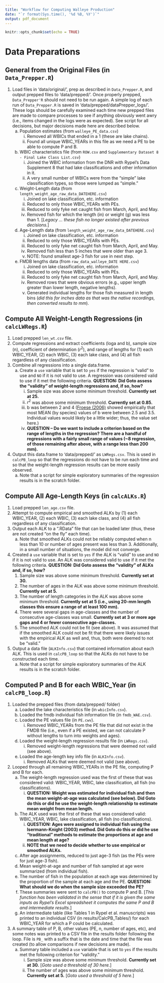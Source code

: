 ```yaml
---
title: "Workflow for Computing Walleye Production"
date: "`r format(Sys.time(), '%d %B, %Y')`"
output: pdf_document
---
```


```r
knitr::opts_chunk$set(echo = TRUE)
```

# Data Preparations
## General from the Original Files (in `Data_Prepper.R`)
1. Load files in 'data/original/', prep as described in `Data_Prepper.R`, and output prepped files to 'data/prepped/'. Once properly prepped, `Data_Prepper'R` should not need to be run again. A simple log of each run of `Data_Prepper.R` is saved in 'data/prepped/dataPrepper_logs/'. These logs should be carefully examined each time new prepped files are made to compare processes to see if anything obviously went awry (i.e., items changed in the logs were as expected). See script for all decisions, but major decisions made here are described below.
    a. Population estimates (from `walleye_PE_data.csv`)
        i. Removed all WBICs that ended in a 1 (these are lake chains).
        i. Found all unique WBIC_YEARs in this file as we need a PE to be able to compute P and B.
    a. WBIC characteristics file (from `ROW.csv` and `Supplementary Dataset 8 - Final Lake Class List.csv`)
        i. Joined the WBIC information from the DNR with Rypel's Data Supplement 8 that had lake classifications and other information in it.
        i. A very small number of WBICs were from the "simple" lake classification types, so those were lumped as "simple."
    a. Weight-Length data (from `length_weight_age_raw_data_DATEHERE.csv`)
        i. Joined on lake classification, etc. information
        i. Reduced to only those WBIC_YEARs with PEs.
        i. Reduced to only fyke net caught fish from March, April, and May.
        i. Removed fish for which the length (in) or weight (g) was less than 1. [*Legacy ... these fish no longer existed after previous decisions.*]
    a. Age-Length data (from `length_weight_age_raw_data_DATEHERE.csv`)
        i. Joined on lake classification, etc. information
        i. Reduced to only those WBIC_YEARs with PEs.
        i. Reduced to only fyke net caught fish from March, April, and May.
        i. Removed fish less than 5 inches that were older than age 3.
        i. NOTE: found smallest age-3 fish for use in next step.
    a. FMDB lengths data (from `raw_data_walleye_DATE HERE.csv`)
        i. Joined on lake classification, etc. information
        i. Reduced to only those WBIC_YEARs with PEs.
        i. Reduced to only fyke net caught fish from March, April, and May.
        i. Removed rows that were obvious errors (e.g., upper length greater than lower length, negative lengths).
        i. Generated individual lengths for those fish measured in length bins (*did this for inches data as that was the native recordings, then converted results to mm*).

## Compute All Weight-Length Regressions (in `calcLWRegs.R`)
1. Load prepped `len_wt.csv` file.
1. Compute regressions and extract coefficients (loga and b), sample size (n), coefficient of determination ($r^2$), and range of lengths for (1) each WBIC_YEAR, (2) each WBIC, (3) each lake class, and (4) all fish regardless of any classification.
1. Combine all regressions into a single data.frame.
    a. Create a `use` variable that is set to `yes` if the regression is "valid" to use and `NO` if it is not valid to use. A regression was considered valid to use if it met the following criteria. **QUESTION: Did Goto assess the "validity" of weight-length regressions and, if so, how?**
        i. Sample size was above some minimum threshold. **Currently set at 25.**
        i. $r^2$ was above some minimum threshold. **Currently set at 0.85.**
        i. b was between 2 and 4 ([Froese (2006)](http://www.fishbase.de/rfroese/LWR_jai_805.pdf) showed empirically that most MEAN (by species) values of b were between 2.5 and 3.5. Individual values would likely be a little wider; thus, the value set here.)
        i. **QUESTION -- Do we want to include a criterion based on the range of lengths in the regression? There are a handful of regressions with a fairly small range of values (~8 regression, of those remaining after above, with a range less than 200 mm).**
1. Output this data.frame to 'data/prepped/' as `LWRegs.csv`. This is used in `calcPB_loop` so that the regressions do not have to be run each time and so that the weight-length regression results can be more easily observed.
    a. Note that a script for simple exploratory summaries of the regression results is in the scratch\ folder.

## Compute All Age-Length Keys (in `calcALKs.R`)
1. Load prepped `len_age.csv` file.
1. Attempt to compute empirical and smoothed ALKs by (1) each WBIC_YEAR, (2) each WBIC, (3) each lake class, and (4) all fish regardless of any classification.
1. Output each ALK to a ".RData" file that can be loaded later (thus, these are not created "on the fly" each time).
    a. Note that smoothed ALKs could not be reliably computed when n less than 10 or number of ages present was less than 3. Additionally, in a small number of situations, the model did not converge.
1. Created a `use` variable that is set to `yes` if the ALK is "valid" to use and `NO` if it is not valid to use. An ALK was considered valid to use if it met the following criteria. **QUESTION: Did Goto assess the "validity" of ALKs and, if so, how?**
    1. Sample size was above some minimum threshold. **Currently set at 30.**
    1. The number of ages in the ALK was above some minimum threshold. **Currently set at 5.**
    1. The number of length categories in the ALK was above some minimum threshold. **Currently set at 5 (i.e., using 20-mm length classes this ensure a range of at least 100 mm).**
    1. There were several gaps in age-classes and the number of consecutive age-classes was small. **Currently set at 3 or more age gaps and 4 or fewer consecutive age-classes.** 
    1. The smoothed ALK could not be fit (see above). It was assumed that if the smoothed ALK could not be fit that there were likely issues with the empirical ALK as well and, thus, both were deemed to not be "valid."
1. Output a data file (`ALKInfo.csv`) that contained information about each ALK. This is used in `calcPB_loop` so that the ALKs do not have to be constructed each time.
    a. Note that a script for simple exploratory summaries of the ALK results is in the scratch\ folder.

## Computed P and B for each WBIC_Year (in `calcPB_loop.R`)

1. Loaded the prepped files (from data/prepped/ folder)
    a. Loaded the lake characteristics file (in `wbicInfo.csv`).
    a. Loaded the fmdb individual fish information file (in `fmdb_WAE.csv`).
    a. Loaded the PE values file (in `PE.cwv`).
        i. Removed WBIC_YEARs from the PE file that did not exist in the FMDB file (i.e., even if a PE existed, we can not calculate P without lengths to turn into weights and ages).
    a. Loaded the weight-length regression results file (in `LWRegs.csv`).
        i. Removed weight-length regressions that were deemed not valid (see above).
    a. Loaded the age-length key info file (in `ALKInfo.csv`).
        i. Removed ALKs that were deemed not valid (see above).
1. Looped through all remaining WBIC_YEARs in the PE file, computing P and B for each.
    a. The weight-length regression used was the first of these that was considered valid: WBIC_YEAR, WBIC, lake classification, all fish (no classifications).
        i. **QUESTION: Weight was estimated for individual fish and then the mean weight-at-age was calculated (see below). Did Goto do this or did he use the weight-length relationship to estimate mean weight from mean length.**
    a. The ALK used was the first of these that was considered valid: WBIC_YEAR, WBIC, lake classification, all fish (no classifications).
        i. **QUESTION: Ages were assigned to individual fish using the Isermann-Knight (2003) method. Did Goto do this or did he use "traditional" methods to estimate the proportions at age and mean length at age?**
        i. **NOTE that we need to decide whether to use empirical or smoothed ALKs.**
    a. After age assignments, reduced to just age-3 fish (as the PEs were for just age-3 fish).
    a. Mean weight-at-age and number of fish sampled at age were summarized (from individual fish).
    a. The number of fish in the population at each age was determined by the proportion of the sample at each age and the PE. **QUESTION: What should we do when the sample size exceeded the PE?**
    a. These summaries were sent to `calcPB()` to compute P and B. [*This function has been validated in the sense that if it is given the same inputs as Rypel's Excel spreadsheet it computes the same P and B and intermediate results.*]
    a. An intermediate table (like Tables 1 in Rypel et al. manuscripts) was printed to an individual CSV (in results/CalcPB_Tables/) for each WBIC_YEAR for which a P could be calculated.
1. A summary table of P, B, other values (PE, n, number of ages, etc), and some notes was printed to a CSV file in the results folder following the loop. File is `PB_` with a suffix that is the date and time that the file was created (to allow comparisons if new decisions are made).
    a. Summary table included a `use` variable that is set to `yes` if the results met the following criterion for "validity."
        i. Sample size was above some minimum threshold. **Currently set at 30.** [*Goto used a threshold of 30 here.*]
        i. The number of ages was above some minimum threshold. **Currently set at 5.** [*Goto used a threshold of 5 here.*]

